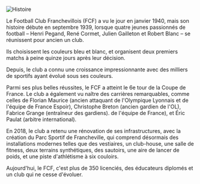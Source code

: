 ![Histoire](/images/news/histoire.jpg)

Le Football Club Franchevillois (FCF) a vu le jour en janvier 1940, mais son histoire débute en septembre 1939, lorsque quatre jeunes passionnés de football – Henri Pegand, René Cormet, Julien Gailleton et Robert Blanc – se réunissent pour ancien un club.

Ils choisissent les couleurs bleu et blanc, et organisent deux premiers matchs à peine quinze jours après leur décision.


Depuis, le club a connu une croissance impressionnante avec des milliers de sportifs ayant évolué sous ses couleurs.

Parmi ses plus belles réussites, le FCF a atteint le 6e tour de la Coupe de France. Le club a également vu naître des carrières remarquables, comme celles de Florian Maurice (ancien attaquant de l'Olympique Lyonnais et de l'équipe de France Espoir), Christophe Breton (ancien gardien de l'OL), Fabrice Grange (entraîneur des gardiens). de l'équipe de France), et Éric Paulat (arbitre international).


En 2018, le club a retenu une rénovation de ses infrastructures, avec la création du Parc Sportif de Francheville, qui comprend désormais des installations modernes telles que des vestiaires, un club-house, une salle de fitness, deux terrains synthétiques, des sautoirs, une aire de lancer de poids, et une piste d'athlétisme à six couloirs.


Aujourd'hui, le FCF, c'est plus de 350 licenciés, des éducateurs diplomés et un club qui ne cesse d'évoluer.